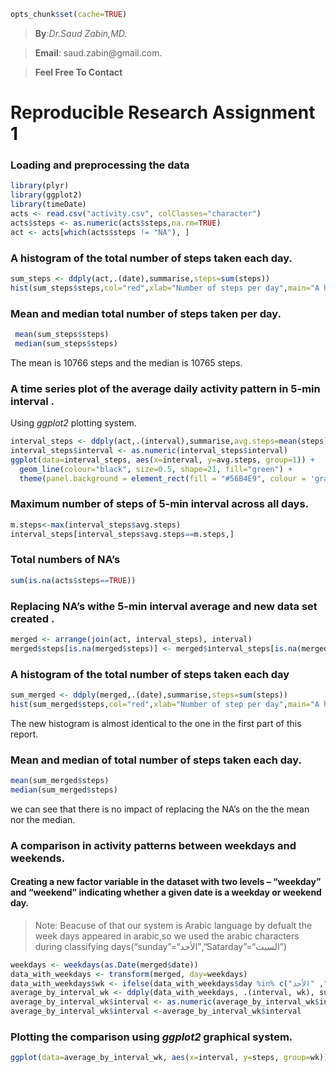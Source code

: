 ``` r
opts_chunk$set(cache=TRUE)
```

>**By**:*Dr.Saud Zabin,MD.*

>**Email**: saud.zabin@gmail.com.

>**Feel Free To Contact**


Reproducible Research Assignment 1
========================================================

### Loading and preprocessing the data

```r
library(plyr)
library(ggplot2)
library(timeDate)
acts <- read.csv("activity.csv", colClasses="character")
acts$steps <- as.numeric(acts$steps,na.rm=TRUE)
act <- acts[which(acts$steps != "NA"), ]
```

### A histogram of the total number of steps taken each day.
```r
sum_steps <- ddply(act,.(date),summarise,steps=sum(steps))
hist(sum_steps$steps,col="red",xlab="Number of steps per day",main="A histogram of total number of steps per day")

```

### Mean and median total number of steps taken per day.

```r
 mean(sum_steps$steps)
 median(sum_steps$steps)

```
The mean is 10766 steps and the median is 10765 steps.

### A time series plot of the average daily activity pattern in 5-min interval .
Using _ggplot2_ plotting system.

```r
interval_steps <- ddply(act,.(interval),summarise,avg.steps=mean(steps))
interval_steps$interval <- as.numeric(interval_steps$interval)
ggplot(data=interval_steps, aes(x=interval, y=avg.steps, group=1)) +
  geom_line(colour="black", size=0.5, shape=21, fill="green") +
  theme(panel.background = element_rect(fill = "#56B4E9", colour = 'gray'))+scale_x_continuous(name="Time Interval") +scale_y_continuous(name="Average Number of steps")


```

### Maximum number of steps of 5-min interval across all days.

```r
m.steps<-max(interval_steps$avg.steps)
interval_steps[interval_steps$avg.steps==m.steps,]

```

### Total numbers of NA's 
```r
sum(is.na(acts$steps==TRUE))

```


### Replacing NA's withe 5-min interval average and new data set created .

```r
merged <- arrange(join(act, interval_steps), interval)
merged$steps[is.na(merged$steps)] <- merged$interval_steps[is.na(merged$steps)]

```

### A histogram of the total number of steps taken each day 
```r
sum_merged <- ddply(merged,.(date),summarise,steps=sum(steps))
hist(sum_merged$steps,col="red",xlab="Number of step per day",main="A histogram of total number of steps per day")

```

The new histogram is almost identical to the one in the first part of this report.

### Mean and median of total number of steps taken each day.

```r
mean(sum_merged$steps)
median(sum_merged$steps)
```
we can see that there is no impact of replacing the NA's on the the mean nor the median.

### A comparison in activity patterns between weekdays and weekends.

#### Creating a new factor variable in the dataset with two levels – “weekday” and “weekend” indicating whether a given date is a weekday or weekend day.
> Note: Beacuse of that our system is Arabic language by defualt the week days appeared in arabic,so we used the arabic characters during classifying days("sunday"="الأحد","Satarday"="السبت")

```r
weekdays <- weekdays(as.Date(merged$date))
data_with_weekdays <- transform(merged, day=weekdays)
data_with_weekdays$wk <- ifelse(data_with_weekdays$day %in% c("السبت", "الأحد"),"weekend", "weekday")
average_by_interval_wk <- ddply(data_with_weekdays, .(interval, wk), summarise, steps=mean(steps))
average_by_interval_wk$interval <- as.numeric(average_by_interval_wk$interval)
average_by_interval_wk$interval <-average_by_interval_wk$interval

```

### Plotting the comparison using _ggplot2_ graphical system.
```r
ggplot(data=average_by_interval_wk, aes(x=interval, y=steps, group=wk)) + geom_line(aes(color=wk))+ facet_wrap(~ wk, nrow=2)
```

